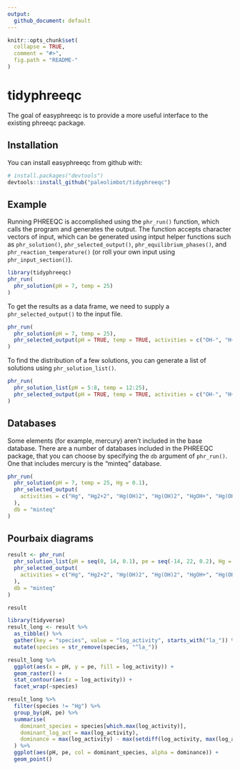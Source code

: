 ```yaml
---
output: 
  github_document: default
---
```


<!-- README.md is generated from README.Rmd. Please edit that file -->

```r
knitr::opts_chunk$set(
  collapse = TRUE,
  comment = "#>",
  fig.path = "README-"
)
```

# tidyphreeqc

The goal of easyphreeqc is to provide a more useful interface to the existing phreeqc package.

## Installation

You can install easyphreeqc from github with:

```r
# install.packages("devtools")
devtools::install_github("paleolimbot/tidyphreeqc")
```

## Example

Running PHREEQC is accomplished using the `phr_run()` function, which calls the program and generates the output. The function accepts character vectors of input, which can be generated using intput helper functions such as `phr_solution()`, `phr_selected_output()`, `phr_equilibrium_phases()`, and `phr_reaction_temperature()` (or roll your own input using `phr_input_section()`).

```r
library(tidyphreeqc)
phr_run(
  phr_solution(pH = 7, temp = 25)
)
```

To get the results as a data frame, we need to supply a `phr_selected_output()` to the input file.

```r
phr_run(
  phr_solution(pH = 7, temp = 25),
  phr_selected_output(pH = TRUE, temp = TRUE, activities = c("OH-", "H+", "O2"))
)
```

To find the distribution of a few solutions, you can generate a list of solutions using `phr_solution_list()`.

```r
phr_run(
  phr_solution_list(pH = 5:8, temp = 12:25),
  phr_selected_output(pH = TRUE, temp = TRUE, activities = c("OH-", "H+", "O2"))
)
```

## Databases

Some elements (for example, mercury) aren't included in the base database. There are a number of databases included in the PHREEQC package, that you can choose by specifying the `db` argument of `phr_run()`. One that includes mercury is the "minteq" database.

```r
phr_run(
  phr_solution(pH = 7, temp = 25, Hg = 0.1),
  phr_selected_output(
    activities = c("Hg", "Hg2+2", "Hg(OH)2", "Hg(OH)2", "HgOH+", "Hg(OH)3-")
  ),
  db = "minteq"
)
```

## Pourbaix diagrams

```r
result <- phr_run(
  phr_solution_list(pH = seq(0, 14, 0.1), pe = seq(-14, 22, 0.2), Hg = 0.1),
  phr_selected_output(
    activities = c("Hg", "Hg2+2", "Hg(OH)2", "Hg(OH)2", "HgOH+", "Hg(OH)3-")
  ),
  db = "minteq"
)

result
```

```r
library(tidyverse)
result_long <- result %>%
  as_tibble() %>%
  gather(key = "species", value = "log_activity", starts_with("la_")) %>%
  mutate(species = str_remove(species, "^la_"))

result_long %>%
  ggplot(aes(x = pH, y = pe, fill = log_activity)) +
  geom_raster() +
  stat_contour(aes(z = log_activity)) +
  facet_wrap(~species)

result_long %>%
  filter(species != "Hg") %>%
  group_by(pH, pe) %>%
  summarise(
    dominant_species = species[which.max(log_activity)],
    dominant_log_act = max(log_activity),
    dominance = max(log_activity) - max(setdiff(log_activity, max(log_activity)))
  ) %>%
  ggplot(aes(pH, pe, col = dominant_species, alpha = dominance)) +
  geom_point()
```

